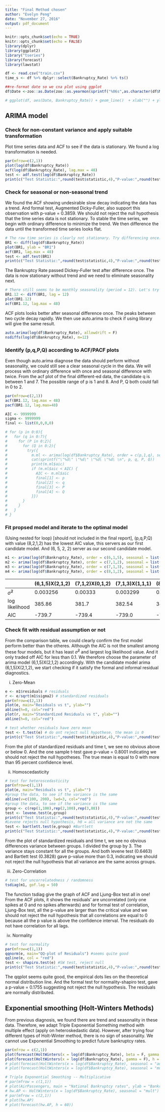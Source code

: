 ```yaml
---
title: "Final Method chosen"
author: "Evelyn Peng"
date: "November 27, 2016"
output: pdf_document
---
```


```r
knitr::opts_chunk$set(echo = TRUE)
knitr::opts_chunk$set(echo = FALSE)
library(dplyr)
library(ggplot2)
library("tseries")
library(forecast)
library(lawstat)
```


```r
df <- read.csv("train.csv")
time_s <- df %>% dplyr::select(Bankruptcy_Rate) %>% ts()

##re-format date so we cna plot using ggplot
df$Date <-zoo::as.Date(zoo::as.yearmon(sprintf("%06s",as.character(df$Month)), "%m%Y"))

# ggplot(df, aes(Date, Bankruptcy_Rate)) + geom_line()  + xlab("") + ylab("Bankruptcy Rates") + ggtitle("Canadian Bankruptcy Rates ") + geom_line(aes(Date, Unemployment_Rate))
```

## ARIMA model

### Check for non-constant variance and apply suitable transformation

Plot time series data and ACF to see if the data is stationary. We found a log transformation is needed.

```r
par(mfrow=c(2,1))
plot(log(df$Bankruptcy_Rate))
acf(log(df$Bankruptcy_Rate), lag.max = 48)
test <- adf.test(log(df$Bankruptcy_Rate))
print(c("Test Statistic:",round(test$statistic,4),"P-value:",round(test$p.value,4)))
```

### Check for seasonal or non-seasonal trend

We found the ACF showing undesirable slow decay indicating the data has a trend. And formal test, Augmented Dicky-Fuller, also support this observation with p-value = 0.3859. We should not reject the null hypothesis that the time series data is not stationary. To stable the time series, we begin with ordinary difference to minimize the trend. We then difference the data until the transformed time series looks flat.

```r
# The raw time series is clearly not stationary. Try differencing once:
BR1 <- diff(log(df$Bankruptcy_Rate))
plot(BR1, ylab = "BR1")
acf(BR1, lag.max = 48)
test <- adf.test(BR1)
print(c("Test Statistic:",round(test$statistic,4),"P-value:",round(test$p.value,4)))
```

The Bankruptcy Rate passed Dickey-Fuller test after difference once. The data is now stationary without trend and we need to eliminate seasonality next. 

```r
# There still seems to be monthly seasonality (period = 12). Let's try differencing for that.
BR1.12 <- diff(BR1, lag = 12)
plot(BR1.12)
acf(BR1.12, lag.max = 48)
```

ACF plots looks better after seasonal difference once. The peaks between two cycle decay rapidly. We then use auto.arima to check if using library will give the same result. 

```r
auto.arima(log(df$Bankruptcy_Rate), allowdrift = F)
nsdiffs(log(df$Bankruptcy_Rate), m=12)
```

### Identify (p,q,P,Q) according to ACF/PACF plots

Even though auto.arima diagnose the data should perform without seasonality, we could still see a clear seasonal cycle in the data. We will process with ordinary difference with once and seasonal difference with twice. From the acf plot of the final different-ed data, the candidate q is between 1 and 7. The possible range of p is 1 and 8. And P, Q both could fall in 0 to 2.

```r
par(mfrow=c(2,1))
acf(BR1.12, lag.max = 48)
pacf(BR1.12, lag.max=48)

AIC <- 9999999
sigma <- 9999999
final <- list(0,0,0,0)

# for (p in 0:8){
#   for (q in 0:7){
#     for (P in 0:2){
#       for (Q in 0:2){
#         try({
#           m.ml <- arima(log(df$Bankruptcy_Rate), order = c(p,1,q), seasonal = list(order = c(P,1,Q), period = 12), method = "CSS-ML")
#           cat(sprintf("\"%d\" \"%d\" \"%d\ \"%d\ \n", p, q, P, Q))
#           print(m.ml$aic)
#           if (m.ml$aic < AIC) {
#             AIC <- m.ml$aic
#             final[1] <- p
#             final[2] <- q
#             final[3] <- P
#             final[4] <- Q
#           }})
#       }
#     }
#   }
# }

```

### Fit propsed model and iterate to the optimal model

(Using nested for loop) [should not included in the final report], (p,q,P,Q) with value (8,2,1,2) has the lowest AIC value, this servers as our first candidate model. And (6, 5, 2, 2) server as our second candidate model. 

```r
m1 <- arima(log(df$Bankruptcy_Rate), order = c(6,1,5), seasonal = list(order = c(2,1,2), period = 12), method = "CSS-ML")
m2 <- arima(log(df$Bankruptcy_Rate), order = c(7,1,2), seasonal = list(order = c(0,1,2), period = 12), method = "CSS-ML")
m3 <- arima(log(df$Bankruptcy_Rate), order = c(7,1,3), seasonal = list(order = c(1,1,1), period = 12), method = "CSS-ML")
m4 <- arima(log(df$Bankruptcy_Rate), order = c(8,1,2), seasonal = list(order = c(1,1,2), period = 12), method = "CSS-ML")
```


|  | (6,1,5)X(2,1,2) | (7,1,2)X(0,1,2) | (7,1,3)X(1,1,1) | (8,1,2)X(1,1,2) |
|------------------|-----------------|-----------------|-----------------|-----------------|
| $\hat{\sigma}^2$ | 0.003256 | 0.00333 | 0.003299 | 0.003257 |
| log likelihood | 385.86 | 381.7 | 382.54 | 384.43 |
| AIC | -739.7 | -739.4 | -739.0 | -740.8 |

### Check fit with residual assumption or not

From the comparison table, we could clearly confirm the first model perform better than the otheres. Although the AIC is not the smallest among these four models, but it has least $\hat{\sigma}^2$ and largest log likelihood value. And it only traded off AIC for less than 0.1. We therefore choose the parameter of arima model (6,1,5)X(2,1,2) accordingly. With the candidate model arima (6,1,5)X(2,1,2), we start checking if it satisfy the formal and informal residual diagnostics.

i. Zero-Mean

```r
e <- m1$residuals # residuals
r <- e/sqrt(m1$sigma2) # standardized residuals 
par(mfrow=c(2,1))
plot(e, main="Residuals vs t", ylab="")
abline(h=0, col="red")
plot(r, main="Standardized Residuals vs t", ylab="") 
abline(h=0, col="red")

# test whether residuals have zero mean
test <- t.test(e) # do ont reject null hypothese, the mean is 0
print(c("Test Statistic:",round(test$statistic,4),"P-value:",round(test$p.value,4)))
```

From the plot of standardized residuals and time t, we see no obvious above or below 0. And the one sample t-test gave p-value = 0.8001 indicating we should not reject the null hypotheses. The true mean is equal to 0 with more than 95 percent confidence level. 

ii. Homoscedasticity

```r
# test for heteroscedasticity
par(mfrow=c(1,1))
plot(e, main="Residuals vs t", ylab="")
#group the data, to see if the variance is the same
abline(v=c(100, 200), lwd=3, col="red")
#group the data, to see if the variance is the same
group <- c(rep(1,100),rep(2,100),rep(3,88))
test <- levene.test(e,group)
print(c("Test Statistic:",round(test$statistic,4),"P-value:",round(test$p.value,4)))
#Levene rejects null hypothesis, h0 = all variance are not the same
test <- bartlett.test(e,group) #Bartlett
print(c("Test Statistic:",round(test$statistic,4),"P-value:",round(test$p.value,4)))
```

From the plot of standardized residuals and time t, we see no obvious differences variance between groups. I divided the group by 3. The variance stays constant for all the groups. And both levene test (0.6463) and Bartlett test (0.3828) gave p-value more than 0.3, indicating we should not reject the null hypothesis that all variance are the same across groups. 

iii. Zero-Correlation 

```r
# test for uncorrelatedness / randomness
tsdiag(m1, gof.lag = 50)
```

The function tsdiag give the graph of ACF and Ljung-Box test all in one! From the ACF plots, it shows the residuals' are uncorrelated (only one spikes at 0 and no spikes afterwards) and for formal test of correlation, Ljung-Box test, all the p-value are larger than the critical value and we should not reject the null hypothesis that all correlations are equal to 0 because all the p value is above the confidence interval. The residuals do not have correlation for all lags.

iv. Normality

```r
# test for normality
par(mfrow=c(1,1))
qqnorm(e, main="QQ-plot of Residuals") #seems quite good
qqline(e, col = "red")
test <- shapiro.test(e) #SW test, reject null
print(c("Test Statistic:",round(test$statistic,4),"P-value:",round(test$p.value,4)))
```

The qqplot seems quite good, the empirical dots lies on the theoretical normal distribution line. And the formal test for normality-shapiro test, gave a p-value = 0.1755 suggesting not reject the null hypothesis. The residuals are normally distributed.

## Exponential smoothing (Holt-Winters Methods)
From previous diagnosis, we found there are trend and seasonality in these data. Therefore, we adapt Triple Exponential Something method with multiple effect (apply on heteroskedastic data). However, after trying four different types of Holt-Winter method, there is no sign of seasonality. We cannot use Exponential Smoothing to predict future bankruptcy rates.

```r
par(mfrow = c(2,1))
plot(forecast(HoltWinters(x = log(df$Bankruptcy_Rate), beta = F, gamma = F), h = 60)) # no trend no seasonal
plot(forecast(HoltWinters(x = log(df$Bankruptcy_Rate), gamma = F), h = 60)) # no seasonal
# plot(forecast(HoltWinters(x = log(df$Bankruptcy_Rate), seasonal = "add"), h = 60)) 
# plot(forecast(HoltWinters(x = log(df$Bankruptcy_Rate), seasonal = "mult"), h = 60)) # is better then additive becase it increase the varibility with time
```


```r
# Triple Exponential Smoothing -- Multiplicative
# par(mfrow = c(1,1))
# plot(AirPassengers, main = "National Bankruptcy rates", ylab = "Bankruptcy Rate", xlab = "Time")
# hw.AP <- HoltWinters(x = log(df$Bankruptcy_Rate), seasonal = "mult") 
# par(mfrow = c(2,1))
# plot(hw.AP)
# plot(forecast(hw.AP, h = 60))
```



